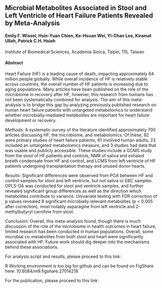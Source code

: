 ## Microbial Metabolites Associated in Stool and Left Ventricle of Heart Failure Patients Revealed by Meta-Analysis

#### Emily F. Wissel, Hsin-Yuan Chien, Ke-Hsuan Wei, Yi-Chan Lee, Kiramat Ullah, Patrick C.H. Hsieh 
Institute of Biomedical Sciences, Academia Sinica, Taipei, 115, Taiwan


#### Abstract
Heart Failure (HF) is a leading cause of death, impacting approximately 64 million people globally. While overall incidence of HF is relatively stable across countries, the overall number of HF patients is increasing due to aging populations. Many articles have been published on the role of the microbiome in recovery after HF, however, this research from humans has not been systematically combined for analysis. The aim of this meta-analysis is to bridge this gap by analyzing previously published research on human heart failure patients with untargeted metabolomics to understand whether microbially-mediated metabolites are important for heart failure development or recovery.

*Methods*: A systematic survey of the literature identified approximately 700 articles discussing HF, the microbiome, and metabolomics. Of these, 82 were primary studies of heart failure patients, 61 involved human adults, 23 included an untargeted metabolomics measure, and 3 studies had data that was usable and publicly accessible. These studies include a GCMS study from the stool of HF patients and controls, NMR of saliva and exhaled breath condensate from HF and control, and LCMS from left ventricle of HF patients undergoing transplantation therapy and unused donor hearts. 

*Results*: Significant differences were observed from PCA between HF and control samples for stool and left ventricle, but not saliva or EBC samples. OPLS-DA was conducted for stool and ventricle samples, and further revealed significant group differences as well as the direction which metabolites contribute to variance. Univariate testing with FDR correction of p values revealed 8 significant microbially relevant metabolites (p < 0.005 after correction), most notably asparagine from left ventricle and 2-methylbutyryl carnitine from stool. 

*Conclusion*: Overall, this meta-analysis found, though there is much discussion of the role of the microbiome in health outcomes in heart failure, limited research has been conducted in human populations. Overall, some microbial co-metabolites from both stool and heart were significantly associated with HF. Future work should dig deeper into the mechanisms behind these associations.

For analysis script and results, please proceed to this link: <put-here>

R Working environment is too big for github and can be found on FigShare here: 10.6084/m9.figshare.27014218 

For the publication, please proceed to this link: <put-here>


